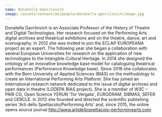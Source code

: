 ```yaml
---
name: Donatella Gavrilovich
image: /assets/content/en/people/donatella-gavrilovich/image.jpg
---
```

Donatella Gavrilovich is an Associate Professor of the History of Theatre and Digital Technologies. Her research focused on the Performing Arts digital archives and theatrical exhibitions and on the theatre, dance, art and scenography. In 2012 she was invited to join the ECLAP-EUROPEANA project as an expert. The following year she began a collaboration with several European Universities for research on the application of new technologies to the Intangible Cultural Heritage. In 2014 she designed the ontology of an innovative knowledge base model for cataloguing theatrical performances (Performance Knowledge base). Since 2016 she collaborates with the Bern University of Applied Sciences (BIAS) on the methodology to create an International Performing Arts Platform. She has joined an International research network dedicated to the issue of digital archives and open data in theatre (LODEPA BIAS project). She is a member of W3C – PAIR CG, Open Science YERUN 'Tor Vergata', EURODRAM, SIBMAS, SEFER and CERCLE. In 2012 she founded and directed the scientific publishing series 'Arti dello Spettacolo/Performing Arts' and, since 2015, the online opens source journal http://www.artidellospettacolo-performingarts.com.
